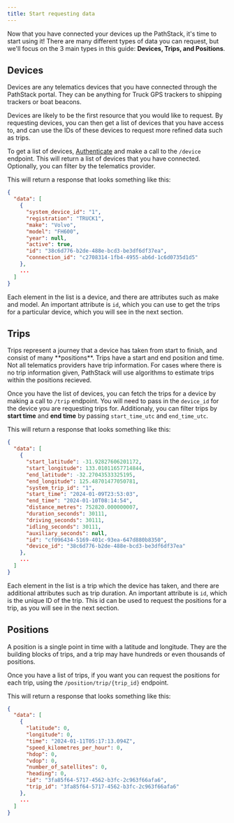 ```yaml
---
title: Start requesting data
---
```



Now that you have connected your devices up the PathStack, it's time to start using it!
There are many different types of data you can request, but we'll focus on the 3 main types in this guide:
**Devices, Trips, and Positions**.

## Devices

<Info>
  Devices are any telematics devices that you have connected through the PathStack portal. They can be anything for
  Truck GPS trackers to shipping trackers or boat beacons.
</Info>

Devices are likely to be the first resource that you would like to request. By requesting devices, you can then get
a list of devices that you have access to, and can use the IDs of these devices to request more refined data such as
trips.

To get a list of devices, [Authenticate](/content/authentication) and make a call to the `/device`
endpoint. This will return a list of devices that you have connected. Optionally, you can filter by the telematics
provider.

<DevicesSnippet />

This will return a response that looks something like this:

```json
{
  "data": [
    {
      "system_device_id": "1",
      "registration": "TRUCK1",
      "make": "Volvo",
      "model": "FH600",
      "year": null,
      "active": true,
      "id": "38c6d776-b2de-488e-bcd3-be3df6df37ea",
      "connection_id": "c2708314-1fb4-4955-ab6d-1c6d0735d1d5"
    },
    ...
  ]
}
```

Each element in the list is a device, and there are attributes such as make and model. An important attribute is `id`,
which you can use to get the trips for a particular device, which you will see in the next section.

## Trips

<Info>
  Trips represent a journey that a device has taken from start to finish, and consist of many **positions**. Trips have
  a start and end position and time.
</Info>
<Note>
  Not all telematics providers have trip information. For cases where there is no trip information given, PathStack will
  use algorithms to estimate trips within the positions recieved.
</Note>

Once you have the list of devices, you can fetch the trips for a device by making a call to `/trip` endpoint. You will
need to pass in the `device_id` for the device you are requesting trips for. Additionaly, you can filter trips by
**start time** and **end time** by passing `start_time_utc` and `end_time_utc`.

<TripsSnippet />

This will return a response that looks something like this:

```json
{
  "data": [
    {
      "start_latitude": -31.92827606201172,
      "start_longitude": 133.01011657714844,
      "end_latitude": -32.27043533325195,
      "end_longitude": 125.48701477050781,
      "system_trip_id": "1",
      "start_time": "2024-01-09T23:53:03",
      "end_time": "2024-01-10T08:14:54",
      "distance_metres": 752820.000000007,
      "duration_seconds": 30111,
      "driving_seconds": 30111,
      "idling_seconds": 30111,
      "auxiliary_seconds": null,
      "id": "cf096434-5169-401c-93ea-647d880b8350",
      "device_id": "38c6d776-b2de-488e-bcd3-be3df6df37ea"
    },
    ...
  ]
}
```

Each element in the list is a trip which the device has taken, and there are additional attributes such as trip duration.
An important attribute is `id`, which is the unique ID of the trip. This id can be used to request the positions for a
trip, as you will see in the next section.

## Positions

<Info>
  A position is a single point in time with a latitude and longitude. They are the building blocks of trips, and a
  trip may have hundreds or even thousands of positions.
</Info>

Once you have a list of trips, if you want you can request the positions for each trip, using the
`/position/trip/{trip_id}` endpoint.

<PositionsSnippet />

This will return a response that looks something like this:

```json
{
  "data": [
    {
      "latitude": 0,
      "longitude": 0,
      "time": "2024-01-11T05:17:13.094Z",
      "speed_kilometres_per_hour": 0,
      "hdop": 0,
      "vdop": 0,
      "number_of_satellites": 0,
      "heading": 0,
      "id": "3fa85f64-5717-4562-b3fc-2c963f66afa6",
      "trip_id": "3fa85f64-5717-4562-b3fc-2c963f66afa6"
    },
    ...
  ]
}
```
